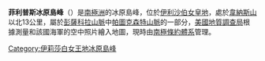 {{expand|time=2013-12-31T11:03:32+00:00}}
{{unreferenced|time=2013-12-31T11:03:32+00:00}}
{{coord|84|45|S|62|35|W|display=title}}

'''菲利普斯冰原島峰'''（{{lang-en|Phillips Nunatak}}）是[[南極洲|南極洲]]的冰原島峰，位於[[伊利沙伯女皇地|伊利沙伯女皇地]]，處於[[韋納斯山|韋納斯山]]以北13公里，屬於[[彭薩科拉山脈|彭薩科拉山脈]]中[[帕圖克森特山脈|帕圖克森特山脈]]的一部分，[[美國地質調查局|美國地質調查局]]根據測量和該國海軍的空中照片繪入地圖，現時由[[南極條約體系|南極條約體系]]管理。

{{DEFAULTSORT:Phillips Nunatak}}
[[Category:伊莉莎白女王地冰原島峰|Category:伊莉莎白女王地冰原島峰]]


{{QueenElizabethLand-geo-stub}}